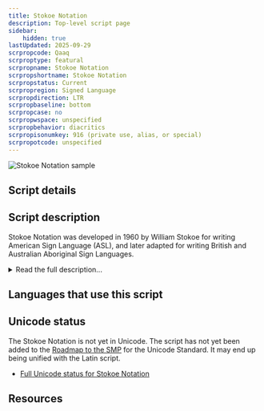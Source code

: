 ```yaml
---
title: Stokoe Notation
description: Top-level script page
sidebar:
    hidden: true
lastUpdated: 2025-09-29
scrpropcode: Qaaq
scrproptype: featural
scrpropname: Stokoe Notation
scrpropshortname: Stokoe Notation
scrpropstatus: Current
scrpropregion: Signed Language
scrpropdirection: LTR
scrpropbaseline: bottom
scrpropcase: no
scrpropwspace: unspecified
scrpropbehavior: diacritics
scrpropisonumkey: 916 (private use, alias, or special)
scrpropotcode: unspecified
---
```



![Stokoe Notation sample](../images/qaaq-sample.jpg "From Wikipedia.")

## Script details

<ScriptDetails />

## Script description

Stokoe Notation was developed in 1960 by William Stokoe for writing American Sign Language (ASL), and later adapted for writing British and Australian Aboriginal Sign Languages.

<details>
<summary>Read the full description...</summary>It was the first _phonemic_ script created for writing a signed language, although it was not created for the Deaf to write down their language for daily use, and it never came to be used for this purpose. Rather, it has always been used for linguistic research and analysis.

Until the 1960s, signed languages were not viewed as “real” languages but as simple mimes with no consistent linguistic structure. Stokoe’s aim in creating his script was to demonstrate that American Sign Language was built up from the same elements as spoken languages. Spoken languages are analysed in terms of segments (for example phonemes) and features (the elements that make up a phoneme such as voicing, place of articulation, vowel height etc). Stokoe Notation demonstrates that signed languages can be analysed in the same terms. The segments are signs instead of sounds, and the features are hand shape, location with respect to the body, orientation, and direction of movement.

The script is neither a logography (which generally represent nothing smaller than a morpheme), nor a syllabary (which generally represent nothing smaller than a syllable) nor an alphabet (which generally represent nothing smaller than a phoneme). Rather, Stokoe Notation represents each feature of each segment. There are three types of symbols. In representing a given sign, the location symbol is written first, then the handshape symbol, then the orientation/direction symbol. So the three components in  ͜ 5x, which represents the sign meaning _mother_, are ‘‘⏝’, indicating that the sign is made with the hand at the chin,  '5', indicating that it uses a spread hand, and 'x' indicating that the thumb touches the chin.

The fifty-five symbols used in Stokoe’s original script are based on the shapes of Latin letters, punctuation, and numbers. The script has not been standardized, and has been adapted for use with various signed languages, so some consider it a family of related scripts, rather than a single script. Stokoe dubbed the three types of symbols tab ("tabula" or sign location), dez ("designator" or handshape &amp; orientation ), and sig ("signification" or motion &amp; action). Symbols are written in strict tab-dez-sig: TD_<sup>S</sup>_ order.

Stokoe Notation has been criticized for not distinguishing between sharp and soft manner of movement or between tenseness and laxness, nor representing uneven rate of signing or facial expression, all of which are salient elements of ASL. The script is also not equipped to handle ASL pronouns.

_This script is not currently recognized by [ISO 15924](http://www.unicode.org/iso15924/), but is included in ScriptSource for research purposes. If you have any information on this script, please add the information to the site. Your contributions can be a great help in refining and expanding the ISO 15924 standard._
</details>

## Languages that use this script

<WsList script='Qaaq' wsMax='5' />

## Unicode status

The Stokoe Notation is not yet in Unicode. The script has not yet been added to the [Roadmap to the SMP](http://www.unicode.org/roadmaps/smp/) for the Unicode Standard. It may end up being unified with the Latin script.

- [Full Unicode status for Stokoe Notation](/scrlang/unicode/qaaq-unicode)



## Resources

<ScriptResources detailSummary='seemore' />

